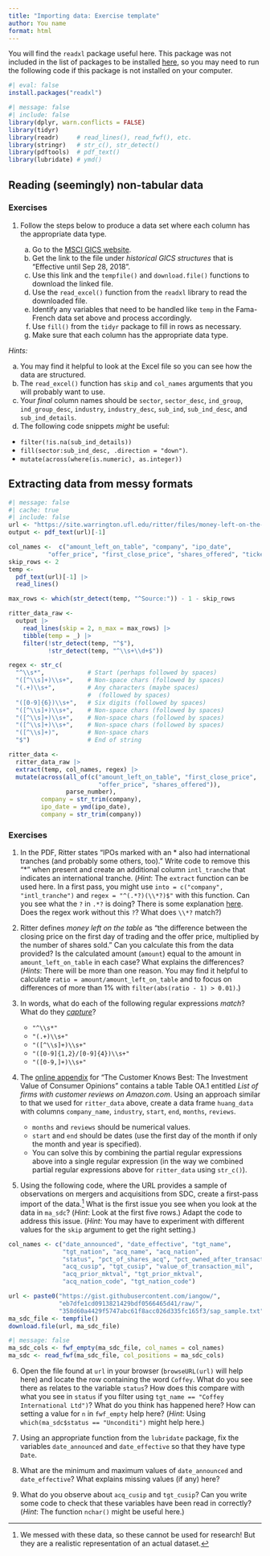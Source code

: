 ```yaml
---
title: "Importing data: Exercise template"
author: You name
format: html
---
```


You will find the `readxl` package useful here.
This package was not included in the list of packages to be installed [here](https://iangow.github.io/far_book/intro.html#install), so you may need to run the following code if this package is not installed on your computer.

```r
#| eval: false
install.packages("readxl")
```

```r
#| message: false
#| include: false
library(dplyr, warn.conflicts = FALSE)
library(tidyr)     
library(readr)     # read_lines(), read_fwf(), etc.
library(stringr)   # str_c(), str_detect()
library(pdftools)  # pdf_text()
library(lubridate) # ymd()
```

## Reading (seemingly) non-tabular data

### Exercises

1. Follow the steps below to produce a data set where each column has the appropriate data type.

    a. Go to the [MSCI GICS website](https://www.msci.com/gics).
    b. Get the link to the file under *historical GICS structures* that is "Effective until Sep 28, 2018".
    c. Use this link and the `tempfile()` and `download.file()` functions to download the linked file.
    d. Use the `read_excel()` function from the `readxl` library to read the downloaded file.
    e. Identify any variables that need to be handled like `temp` in the Fama-French data set above and process accordingly.
    f. Use `fill()` from the `tidyr` package to fill in rows as necessary.
    g. Make sure that each column has the appropriate data type.

*Hints:*

  a. You may find it helpful to look at the Excel file so you can see how the data are structured.
  b. The `read_excel()` function has `skip` and `col_names` arguments that you will probably want to use.
  c. Your *final* column names should be `sector`, `sector_desc`, `ind_group`, `ind_group_desc`, `industry`, `industry_desc`, `sub_ind`, `sub_ind_desc`, and `sub_ind_details`.
  d. The following code snippets *might* be useful:
  
  - `filter(!is.na(sub_ind_details))`
  - `fill(sector:sub_ind_desc, .direction = "down")`.
  - `mutate(across(where(is.numeric), as.integer))`

## Extracting data from messy formats

```r
#| message: false
#| cache: true
#| include: false
url <- "https://site.warrington.ufl.edu/ritter/files/money-left-on-the-table.pdf"
output <- pdf_text(url)[-1]

col_names <-  c("amount_left_on_table", "company", "ipo_date", 
           "offer_price", "first_close_price", "shares_offered", "ticker")
skip_rows <- 2
temp <- 
  pdf_text(url)[-1] |> 
  read_lines()

max_rows <- which(str_detect(temp, "^Source:")) - 1 - skip_rows

ritter_data_raw <- 
  output |> 
    read_lines(skip = 2, n_max = max_rows) |>
    tibble(temp = _) |>
    filter(!str_detect(temp, "^$"), 
           !str_detect(temp, "^\\s+\\d+$"))

regex <- str_c(
  "^\\s*",            # Start (perhaps followed by spaces)
  "([^\\s]+)\\s+",    # Non-space chars (followed by spaces)
  "(.+)\\s+",         # Any characters (maybe spaces)
                      #  (followed by spaces)
  "([0-9]{6})\\s+",   # Six digits (followed by spaces)
  "([^\\s]+)\\s+",    # Non-space chars (followed by spaces)
  "([^\\s]+)\\s+",    # Non-space chars (followed by spaces)
  "([^\\s]+)\\s+",    # Non-space chars (followed by spaces)
  "([^\\s]+)",        # Non-space chars 
  "$")                # End of string

ritter_data <-
  ritter_data_raw |>
  extract(temp, col_names, regex) |>
  mutate(across(all_of(c("amount_left_on_table", "first_close_price",
                         "offer_price", "shares_offered")), 
                parse_number),
         company = str_trim(company),
         ipo_date = ymd(ipo_date),
         company = str_trim(company)) 
```

### Exercises

1. In the PDF, Ritter states "IPOs marked with an \* also had international tranches (and probably some others, too)." 
Write code to remove this "\*" when present and create an additional column `intl_tranche` that indicates an international tranche.
(*Hint*: The `extract` function can be used here. In a first pass, you might use `into = c("company", "intl_tranche")` and  `regex = "^(.*?)(\\*?)$"` with this function.
Can you see what the `?` in `.*?` is doing? 
There is some explanation [here](https://stackoverflow.com/questions/3075130/what-is-the-difference-between-and-regular-expressions). 
Does the regex work without this `?`?
What does `\\*?` match?)

2. Ritter defines *money left on the table* as "the difference between the closing price on the first day of trading and the offer price, multiplied by the number of shares sold." 
Can you calculate this from the data provided? 
Is the calculated amount (`amount`) equal to the amount in `amount_left_on_table` in each case?
What explains the differences? 
(*Hints*: There will be more than one reason. You may find it helpful to calculate `ratio = amount/amount_left_on_table` and to focus on differences of more than 1% with `filter(abs(ratio - 1) > 0.01)`.)

3. In words, what do each of the following regular expressions *match*?
What do they [*capture*](https://javascript.info/regexp-groups)?

    - `"^\\s*"`
    - `"(.+)\\s+"`
    - `"([^\\s]+)\\s+"`
    - `"([0-9]{1,2}/[0-9]{4})\\s+"`
    - `"([0-9,]+)\\s+"`

4. The [online appendix](https://www.dropbox.com/s/58ba7d3wg9q2ijw/Huang_app.pdf?dl=1) for "The Customer Knows Best: The Investment Value of Consumer Opinions" contains a table Table OA.1 entitled *List of firms with customer reviews on Amazon.com*.
Using an approach similar to that we used for `ritter_data` above, create a data frame `huang_data` with columns `company_name`, `industry`, `start`, `end`, `months`, `reviews`.

    - `months` and `reviews` should be numerical values.
    - `start` and `end` should be dates (use the first day of the month if only the month and year is specified).
    - You can solve this by combining the partial regular expressions above into a single regular expression (in the way we combined partial regular expressions above for `ritter_data` using `str_c()`).

5. Using the following code, where the URL provides a sample of observations on mergers and acquisitions from SDC, create a first-pass import of the data.^[We messed with these data, so these cannot be used for research!
    But they are a realistic representation of an actual dataset.]
    What is the first issue you see when you look at the data in `ma_sdc`? 
    (*Hint*: Look at the first five rows.) 
    Adapt the code to address this issue.
    (*Hint*: You may have to experiment with different values for the `skip` argument to get the right setting.)

```r
col_names <- c("date_announced", "date_effective", "tgt_name",
               "tgt_nation", "acq_name", "acq_nation",
               "status", "pct_of_shares_acq", "pct_owned_after_transaction",
               "acq_cusip", "tgt_cusip", "value_of_transaction_mil",
               "acq_prior_mktval", "tgt_prior_mktval",
               "acq_nation_code", "tgt_nation_code")

url <- paste0("https://gist.githubusercontent.com/iangow/",
              "eb7dfe1cd0913821429bdf0566465d41/raw/",
              "358d60a4429f5747abc61f8acc026d335fc165f3/sap_sample.txt")
ma_sdc_file <- tempfile()
download.file(url, ma_sdc_file)
```

```r
#| message: false
ma_sdc_cols <- fwf_empty(ma_sdc_file, col_names = col_names)
ma_sdc <- read_fwf(ma_sdc_file, col_positions = ma_sdc_cols)
```

6. Open the file found at `url` in your browser (`browseURL(url)` will help here) and locate the row containing the word `Coffey`. 
    What do you see there as relates to the variable `status`?
    How does this compare with what you see in `status` if you filter using `tgt_name == "Coffey International Ltd")`?
    What do you think has happened here?
    How can setting a value for `n` in `fwf_empty` help here?
    (*Hint*: Using `which(ma_sdc$status == "Unconditi")` might help here.)
    
7. Using an appropriate function from the `lubridate` package, fix the variables `date_announced` and `date_effective` so that they have type `Date`.

8. What are the minimum and maximum values of `date_announced` and `date_effective`? 
What explains missing values (if any) here?
    
9. What do you observe about `acq_cusip` and `tgt_cusip`?
Can you write some code to check that these variables have been read in correctly?
(*Hint*: The function `nchar()` might be useful here.)